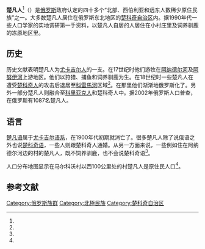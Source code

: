 {{Infobox ethnic group
| group        = 楚凡人
| population   = 1,300（估计）
| region1      = {{RUS}}
| pop1         = 1,087
| ref1         = 
| region2      = {{UKR}}
| pop2         = 226
| ref2         = 
| languages    = [[俄语|俄语]]、[[楚科奇语|楚科奇语]]、以前讲[[楚凡语|楚凡语]]
| religions    = [[俄罗斯正教会|俄罗斯正教会]]
| related      = [[尤卡吉尔人|尤卡吉尔人]]、[[科里亚克人|科里亚克人]]、[[楚科奇人|楚科奇人]]、[[埃文人|埃文人]]
| footnotes    = 
}}
'''楚凡人'''<ref name="中译"/>（{{lang-ru|Чуванцы}}）是[[俄罗斯|俄罗斯]]政府认定的四十多个“北部、西伯利亚和远东人数稀少原住民族”之一。大多数楚凡人居住在俄罗斯东北地区的[[楚科奇自治区|楚科奇自治区]]内。据1990年代一些人口学家的实地调研第一手资料，以楚凡人自居的人居住在小村庄里及饲养驯鹿的冻原地区里。

== 历史 ==
历史文献表明楚凡人为[[尤卡吉尔人|尤卡吉尔人]]的一支。在17世纪时他们游牧在[[阿纳德尔河|阿纳德尔河]]及[[阿努伊河_(薩哈共和國)|阿努伊河]]上游地区。他们以狩猎、捕鱼和饲养驯鹿为生。在18世纪时一些楚凡人在遭受[[楚科奇人|楚科奇人]]的攻击后退居至[[科雷馬河|科雷馬河]]区域<ref name="enc_chuvans"/>。在那里他们渐渐地俄罗斯化了。另外一部分楚凡人则融合至[[科里亚克人|科里亚克人]]和楚科奇人中。据2002年俄罗斯人口普查，在俄罗斯有1087名楚凡人。

== 语言 ==
[[楚凡语|楚凡语]]属于[[尤卡吉尔语系|尤卡吉尔语系]]，在1900年代初期就消亡了。很多楚凡人除了说俄语之外也说[[楚科奇语|楚科奇语]]，一些人则跟楚科奇人通婚。从另一方面来说，一些例如住在阿纳德尔河边的{{le|马尔科沃|Markovo, Chukotka Autonomous Okrug}}村的楚凡人，既不饲养驯鹿，也不会说楚科奇语<ref name="enc_chuvans"/>。

人口分布地图显示在马尔科沃村以西100公里处的{{le|楚凡斯科耶|Chuvanskoye}}村楚凡人是原住民人口<ref name="Map_3.16"/>。

== 参考文献 ==
{{Reflist|30em|refs=
<ref name="中译">{{cite web | url = http://220.228.59.188/refbook/ShowDetail.aspx?Table=CRFDOTHERINFO&ShowField=Content&TitleField=Title-ShowTitle&Field=OTHERID&Value=R20060810400A000077 | title = 民族词典 - 附录五: 世界民族名称英汉对照表 | author = 《民族词典》编辑委员会：陈永龄，宋蜀华，金天明，李毅夫等 | quote = Chuvans 的译名为“楚凡人”。 | language = zh | publisher = 上海辞书出版社 | date = 1987-06 | accessdate = 2020-09-07 | archive-date = 2017-03-05 | archive-url = https://web.archive.org/web/20170305002036/http://220.228.59.188/refbook/ShowDetail.aspx?Table=CRFDOTHERINFO&ShowField=Content&TitleField=Title-ShowTitle&Field=OTHERID&Value=R20060810400A000077 | dead-url = no }}</ref>

<ref name="enc_chuvans">{{cite web | url = https://www.encyclopedia.com/humanities/encyclopedias-almanacs-transcripts-and-maps/chuvans | title = Chuvans | language = en | publisher = encyclopedia.com | accessdate = 2020-09-07 | archive-date = 2020-07-21 | archive-url = https://web.archive.org/web/20200721192557/https://www.encyclopedia.com/humanities/encyclopedias-almanacs-transcripts-and-maps/chuvans | dead-url = no }}</ref>

<ref name="Map_3.16">[http://www.npolar.no/ansipra/image/kart36.jpg Map 3.16 (Chukotskiy Avtonomnyi Okrug)] {{Wayback|url=http://www.npolar.no/ansipra/image/kart36.jpg |date=20090319083521 }} from the [http://www.npolar.no/ansipra/english/Indexpages/Maps_theme.html series prepared for the INSROP (International Northern Sea Route Programme) Working Paper No. 90] {{Webarchive|url=https://web.archive.org/web/20090721092046/http://www.npolar.no/ansipra/english/Indexpages/Maps_theme.html |date=2009-07-21 }} in 1997.</ref>
}}

{{俄罗斯民族}}

[[Category:俄罗斯族群|Category:俄罗斯族群]]
[[Category:北極民族|Category:北極民族]]
[[Category:楚科奇自治区|Category:楚科奇自治区]]